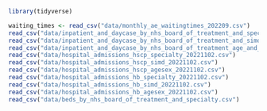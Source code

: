 ```r
library(tidyverse)
```

```r
waiting_times <- read_csv("data/monthly_ae_waitingtimes_202209.csv")
read_csv("data/inpatient_and_daycase_by_nhs_board_of_treatment_and_specialty.csv")
read_csv("data/inpatient_and_daycase_by_nhs_board_of_treatment_and_simd.csv")
read_csv("data/inpatient_and_daycase_by_nhs_board_of_treatment_age_and_sex.csv")
read_csv("data/hospital_admissions_hscp_specialty_20221102.csv")
read_csv("data/hospital_admissions_hscp_simd_20221102.csv")
read_csv("data/hospital_admissions_hscp_agesex_20221102.csv")
read_csv("data/hospital_admissions_hb_specialty_20221102.csv")
read_csv("data/hospital_admissions_hb_simd_20221102.csv")
read_csv("data/hospital_admissions_hb_agesex_20221102.csv")
read_csv("data/beds_by_nhs_board_of_treatment_and_specialty.csv")

```

